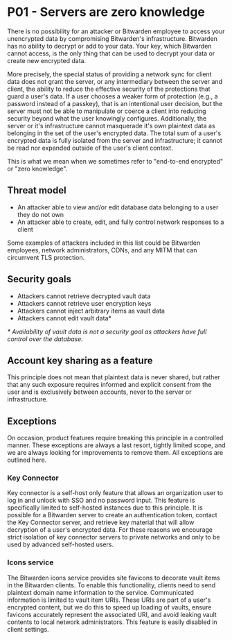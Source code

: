 # P01 - Servers are zero knowledge

There is no possibility for an attacker or Bitwarden employee to access your unencrypted data by
compromising Bitwarden's infrastructure. Bitwarden has no ability to decrypt or add to your data.
Your key, which Bitwarden cannot access, is the only thing that can be used to decrypt your data or
create new encrypted data.

More precisely, the special status of providing a network sync for client data does not grant the
server, or any intermediary between the server and client, the ability to reduce the effective
security of the protections that guard a user's data. If a user chooses a weaker form of protection
(e.g., a password instead of a passkey), that is an intentional user decision, but the server must
not be able to manipulate or coerce a client into reducing security beyond what the user knowingly
configures. Additionally, the server or it's infrastructure cannot masquerade it's own plaintext
data as belonging in the set of the user's encrypted data. The total sum of a user's encrypted data
is fully isolated from the server and infrastructure; it cannot be read nor expanded outside of the
user's client context.

This is what we mean when we sometimes refer to "end-to-end encrypted" or "zero knowledge".

## Threat model

- An attacker able to view and/or edit database data belonging to a user they do not own
- An attacker able to create, edit, and fully control network responses to a client

Some examples of attackers included in this list could be Bitwarden employees, network
administrators, CDNs, and any MITM that can circumvent TLS protection.

## Security goals

- Attackers cannot retrieve decrypted vault data
- Attackers cannot retrieve user encryption keys
- Attackers cannot inject arbitrary items as vault data
- Attackers cannot edit vault data\*

_\* Availability of vault data is not a security goal as attackers have full control over the
database._

## Account key sharing as a feature

This principle does not mean that plaintext data is never shared, but rather that any such exposure
requires informed and explicit consent from the user and is exclusively between accounts, never to
the server or infrastructure.

## Exceptions

On occasion, product features require breaking this principle in a controlled manner. These
exceptions are always a last resort, tightly limited scope, and we are always looking for
improvements to remove them. All exceptions are outlined here.

### Key Connector

Key connector is a self-host only feature that allows an organization user to log in and unlock with
SSO and no password input. This feature is specifically limited to self-hosted instances due to this
principle. It is possible for a Bitwarden server to create an authentication token, contact the Key
Connector server, and retrieve key material that will allow decryption of a user's encrypted data.
For these reasons we encourage strict isolation of key connector servers to private networks and
only to be used by advanced self-hosted users.

### Icons service

The Bitwarden icons service provides site favicons to decorate vault items in the Bitwarden clients.
To enable this functionality, clients need to send plaintext domain name information to the service.
Communicated information is limited to vault item URIs. These URIs are part of a user's encrypted
content, but we do this to speed up loading of vaults, ensure favicons accurately represent the
associated URI, and avoid leaking vault contents to local network administrators. This feature is
easily disabled in client settings.
